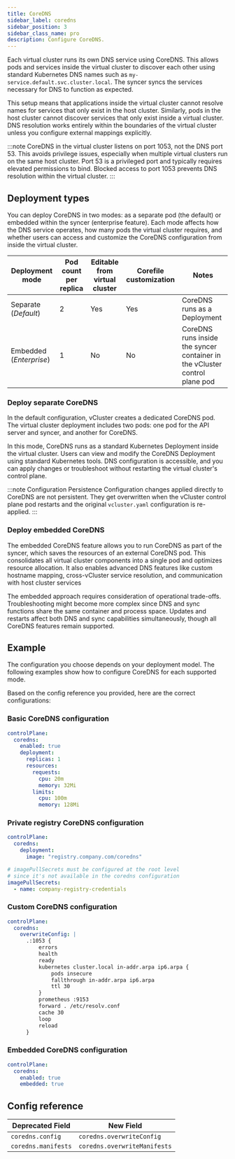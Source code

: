 ```yaml
---
title: CoreDNS
sidebar_label: coredns
sidebar_position: 3
sidebar_class_name: pro
description: Configure CoreDNS.
---
```





Each virtual cluster runs its own DNS service using CoreDNS. This allows pods and services inside the virtual cluster to discover each other using standard Kubernetes DNS names such as `my-service.default.svc.cluster.local`. The syncer syncs the services necessary for DNS to function as expected.

This setup means that applications inside the virtual cluster cannot resolve names for services that only exist in the host cluster. Similarly, pods in the host cluster cannot discover services that only exist inside a virtual cluster. DNS resolution works entirely within the boundaries of the virtual cluster unless you configure external mappings explicitly.

:::note
CoreDNS in the virtual cluster listens on port 1053, not the DNS port 53. This avoids privilege issues, especially when multiple virtual clusters run on the same host cluster. Port 53 is a privileged port and typically requires elevated permissions to bind. Blocked access to port 1053 prevents DNS resolution within the virtual cluster.
:::

## Deployment types

You can deploy CoreDNS in two modes: as a separate pod (the default) or embedded within the syncer (enterprise feature). Each mode affects how the DNS service operates, how many pods the virtual cluster requires, and whether users can access and customize the CoreDNS configuration from inside the virtual cluster.

| Deployment mode         | Pod count per replica | Editable from virtual cluster | Corefile customization | Notes                              |
|-------------------------|-----------------------|-------------------------------|------------------------|------------------------------------|
| Separate (_Default_)    | 2                     | Yes                           | Yes                    | CoreDNS runs as a Deployment       |
| Embedded (_Enterprise_) | 1                     | No                            | No                     | CoreDNS runs inside the syncer container in the vCluster control plane pod |


### Deploy separate CoreDNS

In the default configuration, vCluster creates a dedicated CoreDNS pod. The virtual cluster deployment includes two pods: one pod for the API server and syncer, and another for CoreDNS.

In this mode, CoreDNS runs as a standard Kubernetes Deployment inside the virtual cluster. Users can view and modify the CoreDNS Deployment using standard Kubernetes tools. DNS configuration is accessible, and you can apply changes or troubleshoot without restarting the virtual cluster's control plane.

:::note Configuration Persistence
Configuration changes applied directly to CoreDNS are not persistent. They get overwritten when the vCluster control plane pod restarts and the original `vcluster.yaml` configuration is re-applied.
:::

### Deploy embedded CoreDNS

<ProAdmonition/>

The embedded CoreDNS feature allows you to run CoreDNS as part of the syncer, which saves the resources of an external CoreDNS pod. This consolidates all virtual cluster components into a single pod and optimizes resource allocation. It also enables advanced DNS features like custom hostname mapping, cross-vCluster service resolution, and communication with host cluster services

The embedded approach requires consideration of operational trade-offs. Troubleshooting might become more complex since DNS and sync functions share the same container and process space. Updates and restarts affect both DNS and sync capabilities simultaneously, though all CoreDNS features remain supported.


## Example

The configuration you choose depends on your deployment model. The following examples show how to configure CoreDNS for each supported mode.

<Tabs>
<TabItem value="separate" label="Separate (Default)" default>

Based on the config reference you provided, here are the correct configurations:

### Basic CoreDNS configuration

```yaml title="Basic CoreDNS configuration"
controlPlane:
  coredns:
    enabled: true
    deployment:
      replicas: 1
      resources:
        requests:
          cpu: 20m
          memory: 32Mi
        limits:
          cpu: 100m
          memory: 128Mi
```

### Private registry CoreDNS configuration

```yaml title="Private registry CoreDNS configuration"
controlPlane:
  coredns:
    deployment:
      image: "registry.company.com/coredns"

# imagePullSecrets must be configured at the root level
# since it's not available in the coredns configuration
imagePullSecrets:
  - name: company-registry-credentials
```

### Custom CoreDNS configuration

```yaml title="Custom CoreDNS configuration"
controlPlane:
  coredns:
    overwriteConfig: |
      .:1053 {
          errors
          health
          ready
          kubernetes cluster.local in-addr.arpa ip6.arpa {
              pods insecure
              fallthrough in-addr.arpa ip6.arpa
              ttl 30
          }
          prometheus :9153
          forward . /etc/resolv.conf
          cache 30
          loop
          reload
      }
```
<TabItem value="embedded" label="Embedded">
<TabItem>

### Embedded CoreDNS configuration

```yaml title="Embedded CoreDNS enterprise configuration"
controlPlane:
  coredns:
    enabled: true
    embedded: true
```

</TabItem>
</Tabs>


## Config reference

| Deprecated Field | New Field |
| ----------------- | ---------------- |
| `coredns.config` | `coredns.overwriteConfig` |
| `coredns.manifests` | `coredns.overwriteManifests` |


<CoreDNS/>

